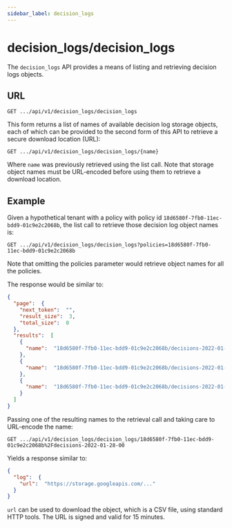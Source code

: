 ```yaml
---
sidebar_label: decision_logs
---
```


# decision_logs/decision_logs

The `decision_logs` API provides a means of listing and retrieving decision logs objects. 

## URL

`GET .../api/v1/decision_logs/decision_logs`

This form returns a list of names of available decision log storage objects, each of which can be provided to the
second form of this API to retrieve a secure download location (URL):

`GET .../api/v1/decision_logs/decision_logs/{name}`

Where `name` was previously retrieved using the list call. Note that storage object names must be
URL-encoded before using them to retrieve a download location.

## Example

Given a hypothetical tenant with a policy with policy id `18d6580f-7fb0-11ec-bdd9-01c9e2c2068b`, the list call to
retrieve those decision log object names is:

`GET .../api/v1/decision_logs/decision_logs?policies=18d6580f-7fb0-11ec-bdd9-01c9e2c2068b`

Note that omitting the policies parameter would retrieve object names for all the policies.

The response would be similar to:

```json
{
  "page":  {
    "next_token":  "",
    "result_size":  3,
    "total_size":  0
  },
  "results":  [
    {
      "name":  "18d6580f-7fb0-11ec-bdd9-01c9e2c2068b/decisions-2022-01-28-00"
    },
    {
      "name":  "18d6580f-7fb0-11ec-bdd9-01c9e2c2068b/decisions-2022-01-28-01"
    },
    {
      "name":  "18d6580f-7fb0-11ec-bdd9-01c9e2c2068b/decisions-2022-01-28-04"
    }
  ]
}
```
Passing one of the resulting names to the retrieval call and taking care to URL-encode the name:

`GET .../api/v1/decision_logs/decision_logs/18d6580f-7fb0-11ec-bdd9-01c9e2c2068b%2Fdecisions-2022-01-28-00`

Yields a response similar to:

```json
{
  "log":  {
    "url":  "https://storage.googleapis.com/..."
  }
}
```

`url` can be used to download the object, which is a CSV file, using standard HTTP tools. The URL is signed
and valid for 15 minutes.
